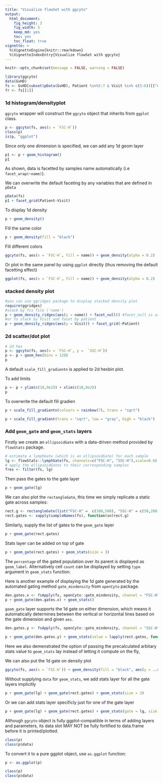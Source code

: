 ```yaml
---
title: "Visualize flowSet with ggcyto"
output:
  html_document:
    fig_height: 3
    fig_width: 5
    keep_md: yes
    toc: yes
    toc_float: true
vignette: >    
  %\VignetteEngine{knitr::rmarkdown}
  %\VignetteIndexEntry{Visualize flowSet with ggcyto}
---
```


```r
knitr::opts_chunk$set(message = FALSE, warning = FALSE)
```


```r
library(ggcyto)
data(GvHD)
fs <- GvHD[subset(pData(GvHD), Patient %in%5:7 & Visit %in% c(5:6))[["name"]]]
fr <- fs[[1]]
```

### 1d histogram/densityplot
`ggcyto` wrapper will construct the `ggcyto` object that inherits from `ggplot` class.
```r
p <- ggcyto(fs, aes(x = `FSC-H`)) 
class(p)
is(p, "ggplot")
```

Since only one dimension is specified, we can add any 1d geom layer
```r
p1 <- p + geom_histogram() 
p1
```

As shown, data is facetted by samples name automatically (i.e `facet_wrap(~name)`).

We can overwrite the default faceting by any variables that are defined in `pData`
```r
pData(fs)
p1 + facet_grid(Patient~Visit)
```

To display 1d density
```r
p + geom_density()
```

Fill the same color
```r
p + geom_density(fill = "black")
```

Fill different colors
```r
ggcyto(fs, aes(x = `FSC-H`, fill = name)) + geom_density(alpha = 0.2)
```

Or plot in the same panel by using `ggplot` directly (thus removing the default facetting effect)
```r
ggplot(fs, aes(x = `FSC-H`, fill = name)) + geom_density(alpha = 0.2)
```

### stacked density plot
```r
#you can use ggridges package to display stacked density plot
require(ggridges)
#stack by fcs file ('name')
p + geom_density_ridges(aes(y = name)) + facet_null() #facet_null is used to remove the default facet_wrap (by 'name' column)
#or to stack by Visit and facet by patient
p + geom_density_ridges(aes(y = Visit)) + facet_grid(~Patient)
```


### 2d scatter/dot plot
```r
# 2d hex
p <- ggcyto(fs, aes(x = `FSC-H`, y =  `SSC-H`))
p <- p + geom_hex(bins = 128)
p
```

A default `scale_fill_gradientn` is applied to 2d hexbin plot.

To add limits
```r
p <- p + ylim(c(10,9e2)) + xlim(c(10,9e2))   
p
```

To overwrite the default fill gradien
```r
p + scale_fill_gradientn(colours = rainbow(7), trans = "sqrt")

p + scale_fill_gradient(trans = "sqrt", low = "gray", high = "black")

```

### Add `geom_gate` and `geom_stats` layers

Firstly we create an `ellipsoidGate` with a data-driven method provided by `flowStats` package.
```r
# estimate a lymphGate (which is an ellipsoidGate) for each sample
lg <- flowStats::lymphGate(fs, channels=c("FSC-H", "SSC-H"),scale=0.6)
# apply the ellipsoidGates to their corresponding samples
fres <- filter(fs, lg)
```

Then pass the gates to the gate layer
```r
p + geom_gate(lg)
```

We can also plot the `rectangleGate`, this time we simply replicate a static gate across samples:
```r
rect.g <- rectangleGate(list("FSC-H" =  c(300,500), "SSC-H" = c(50,200)))
rect.gates <- sapply(sampleNames(fs), function(sn)rect.g)
```

Similarly, supply the list of gates to the `geom_gate` layer
```r
p + geom_gate(rect.gates)
```

Stats layer can be added on top of gate
```r
p + geom_gate(rect.gates) + geom_stats(size = 3)
```

The `percentage` of the gated population over its parent is displayed as `geom_label`. Alternatively cell `count` can be displayed by setting `type` argument in `geom_stats` function.

Here is another example of displaying the 1d gate generated by the automated gating method `gate_mindensity` from `openCyto` package.
```r
den.gates.x <- fsApply(fs, openCyto::gate_mindensity, channel = "FSC-H", gate_range = c(100, 300), adjust = 1)
p + geom_gate(den.gates.x) + geom_stats()
```

`geom_gate` layer supports the 1d gate on either dimension, which means it automatically determines between the vertical or horizontal lines based on the gate dimension and given `aes`.
```r
den.gates.y <- fsApply(fs, openCyto::gate_mindensity, channel = "SSC-H", gate_range = c(100, 500), adjust = 1, positive = FALSE)

p + geom_gate(den.gates.y) + geom_stats(value = lapply(rect.gates, function(g)0.1))
```

Here we also demenstrated the option of passing the precalculated arbitary stats value to `geom_stats` lay instead of letting it compute on the fly, 

We can also put the 1d gate on density plot
```r
ggcyto(fs, aes(x = `FSC-H`)) + geom_density(fill = "black", aes(y = ..scaled..)) + geom_gate(den.gates.x)  + geom_stats(type = "count")
```

Without supplying `data` for `geom_stats`, we add stats layer for all the gate layers implicitly
```r
p + geom_gate(lg) + geom_gate(rect.gates) + geom_stats(size = 3)
```


Or we can add stats layer specificly just for one of the gate layer
```r
p + geom_gate(lg) + geom_gate(rect.gates) + geom_stats(gate = lg, size = 3)
```


Although `ggcyto` object is fully ggplot-compatible in terms of adding layers and parameters, its data slot MAY NOT be fully fortified to data.frame before it is printed/plotted.
```r
class(p)
class(p$data)
```

To convert it to a pure ggplot object, use `as.ggplot` function:
```r
p <- as.ggplot(p)

class(p)
class(p$data)
```




